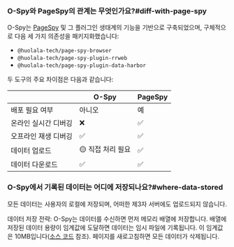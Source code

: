 ### O-Spy와 PageSpy의 관계는 무엇인가요?#diff-with-page-spy

O-Spy는 [PageSpy](/) 및 그 플러그인 생태계의 기능을 기반으로 구축되었으며, 구체적으로 다음 세 가지 의존성을 패키지화했습니다:

- `@huolala-tech/page-spy-browser`
- `@huolala-tech/page-spy-plugin-rrweb`
- `@huolala-tech/page-spy-plugin-data-harbor`

두 도구의 주요 차이점은 다음과 같습니다:

|              | O-Spy        | PageSpy |
| ------------ | ------------ | ------- |
| 배포 필요 여부 | 아니오        | 예      |
| 온라인 실시간 디버깅 | ❌        | ✅       |
| 오프라인 재생 디버깅 | ✅        | ✅       |
| 데이터 업로드 | 🟡 직접 처리 필요 | ✅       |
| 데이터 다운로드 | ✅           | ✅       |

### O-Spy에서 기록된 데이터는 어디에 저장되나요?#where-data-stored

모든 데이터는 사용자의 로컬에 저장되며, 어떠한 제3자 서버에도 업로드되지 않습니다.

데이터 저장 전략: O-Spy는 데이터를 수신하면 먼저 메모리 배열에 저장합니다. 배열에 저장된 데이터 용량이 임계값에 도달하면 데이터는 임시 파일에 기록됩니다. 이 임계값은 10MB입니다([소스 코드](https://github.com/HuolalaTech/page-spy/blob/main/packages/page-spy-plugin-data-harbor/src/harbor/blob.ts#L18) 참조). 페이지를 새로고침하면 모든 데이터가 삭제됩니다. 